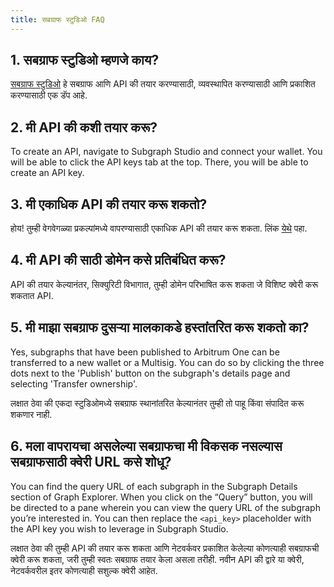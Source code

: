 ```yaml
---
title: सबग्राफ स्टुडिओ FAQ
---
```


## 1. सबग्राफ स्टुडिओ म्हणजे काय?

[सबग्राफ स्टुडिओ](https://thegraph.com/studio/) हे सबग्राफ आणि API की तयार करण्यासाठी, व्यवस्थापित करण्यासाठी आणि प्रकाशित करण्यासाठी एक डॅप आहे.

## 2. मी API की कशी तयार करू?

To create an API, navigate to Subgraph Studio and connect your wallet. You will be able to click the API keys tab at the top. There, you will be able to create an API key.

## 3. मी एकाधिक API की तयार करू शकतो?

होय! तुम्ही वेगवेगळ्या प्रकल्पांमध्ये वापरण्यासाठी एकाधिक API की तयार करू शकता. लिंक [येथे](https://thegraph.com/studio/apikeys/) पहा.

## 4. मी API की साठी डोमेन कसे प्रतिबंधित करू?

API की तयार केल्यानंतर, सिक्युरिटी विभागात, तुम्ही डोमेन परिभाषित करू शकता जे विशिष्ट क्वेरी करू शकतात API.

## 5. मी माझा सबग्राफ दुसर्‍या मालकाकडे हस्तांतरित करू शकतो का?

Yes, subgraphs that have been published to Arbitrum One can be transferred to a new wallet or a Multisig. You can do so by clicking the three dots next to the 'Publish' button on the subgraph's details page and selecting 'Transfer ownership'.

लक्षात ठेवा की एकदा स्‍टुडिओमध्‍ये सबग्राफ स्‍थानांतरित केल्‍यानंतर तुम्‍ही तो पाहू किंवा संपादित करू शकणार नाही.

## 6. मला वापरायचा असलेल्या सबग्राफचा मी विकसक नसल्यास सबग्राफसाठी क्वेरी URL कसे शोधू?

You can find the query URL of each subgraph in the Subgraph Details section of Graph Explorer. When you click on the “Query” button, you will be directed to a pane wherein you can view the query URL of the subgraph you’re interested in. You can then replace the `<api_key>` placeholder with the API key you wish to leverage in Subgraph Studio.

लक्षात ठेवा की तुम्ही API की तयार करू शकता आणि नेटवर्कवर प्रकाशित केलेल्या कोणत्याही सबग्राफची क्वेरी करू शकता, जरी तुम्ही स्वतः सबग्राफ तयार केला असला तरीही. नवीन API की द्वारे या क्वेरी, नेटवर्कवरील इतर कोणत्याही सशुल्क क्वेरी आहेत.
